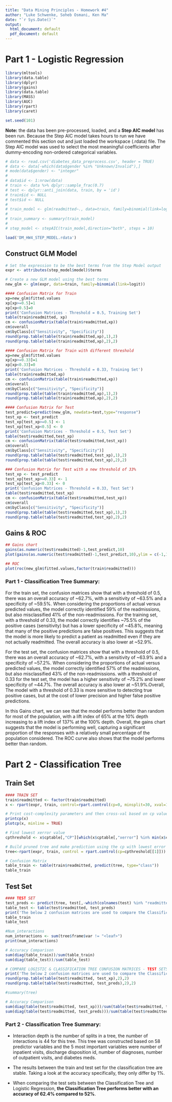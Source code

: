 ```yaml
---
title: "Data Mining Principles - Homework #4"
author: "Luke Schwenke, Soheb Osmani, Ken Ma"
date: "`r Sys.Date()`"
output:
  html_document: default
  pdf_document: default
---
```


# Part 1 - Logistic Regression

```r

library(mltools)
library(data.table)
library(dplyr)
library(gains)
library(data.table)
library(MASS)
library(AUC)
library(rpart)
library(caret)

set.seed(101)

```

**Note:** the data has been pre-processed, loaded, and a **Step AIC model** has been run. Because the Step AIC model takes hours to run we have commented this section out and just loaded the workspace (.rdata) file. The Step AIC model was used to select the most meaningful coefficients after dummy-encoding non-ordered categorical variables.

``` r
# data <- read.csv('diabetes_data_preprocess.csv', header = TRUE)
# data <- data[-which(data$gender %in% "Unknown/Invalid"),]
# mode(data$gender) <- "integer"
# 
# data$id <- 1:nrow(data)
# train <- data %>% dplyr::sample_frac(0.7)
# test <- dplyr::anti_join(data, train, by = 'id')
# train$id <- NULL
# test$id <- NULL
# 
# train_model <- glm(readmitted~., data=train, family=binomial(link=logit))
# 
# train_summary <- summary(train_model)
# 
# step_model <- stepAIC(train_model,direction="both", steps = 10)

load('DM_HW4_STEP_MODEL.rdata')

```

## Construct GLM Model
``` r

# Set the expression to be the best terms from the Step Model output
expr <- attributes(step_model$model)$terms

# Create a new GLM model using the best terms
new_glm <- glm(expr, data=train, family=binomial(link=logit))

#### Confusion Matrix for Train
xp=new_glm$fitted.values
xp[xp>=0.5]=1
xp[xp<0.5]=0
print('Confusion Matrices - Threshold = 0.5, Training Set')
table(train$readmitted, xp)
cm <- confusionMatrix(table(train$readmitted,xp))
cm$overall
cm$byClass[c("Sensitivity", "Specificity")]
round(prop.table(table(train$readmitted,xp),1),2)
round(prop.table(table(train$readmitted,xp),2),2)

#### Confusion Matrix for Train with different threshold
xp=new_glm$fitted.values
xp[xp>=0.33]=1
xp[xp<0.33]=0
print('Confusion Matrices - Threshold = 0.33, Training Set')
table(train$readmitted,xp)
cm <- confusionMatrix(table(train$readmitted,xp))
cm$overall
cm$byClass[c("Sensitivity", "Specificity")]
round(prop.table(table(train$readmitted,xp),1),2)
round(prop.table(table(train$readmitted,xp),2),2)

#### Confusion Matrix for Test
test_predict=predict(new_glm, newdata=test,type="response")
test_xp <- test_predict
test_xp[test_xp>=0.5] <- 1
test_xp[test_xp<0.5] <- 0
print('Confusion Matrices - Threshold = 0.5, Test Set')
table(test$readmitted,test_xp)
cm <- confusionMatrix(table(test$readmitted,test_xp))
cm$overall
cm$byClass[c("Sensitivity", "Specificity")]
round(prop.table(table(test$readmitted,test_xp),1),2)
round(prop.table(table(test$readmitted,test_xp),2),2)

### Confusion Matrix for Test with a new threshold of 33%
test_xp <- test_predict
test_xp[test_xp>=0.33] <- 1
test_xp[test_xp<0.33] <- 0
print('Confusion Matrices - Threshold = 0.33, Test Set')
table(test$readmitted,test_xp)
cm <- confusionMatrix(table(test$readmitted,test_xp))
cm$overall
cm$byClass[c("Sensitivity", "Specificity")]
round(prop.table(table(test$readmitted,test_xp),1),2)
round(prop.table(table(test$readmitted,test_xp),2),2)
```

## Gains & ROC

``` r

## Gains chart
gains(as.numeric(test$readmitted)-1,test_predict,10)
plot(gains(as.numeric(test$readmitted)-1,test_predict,10),ylim = c(-1,1))

## ROC 
plot(roc(new_glm$fitted.values,factor(train$readmitted)))


```

### **Part 1 - Classification Tree Summary:**
For the train set, the confusion matrices show that with a threshold of 0.5, there was an overall accuracy of ~62.7%, with a sensitivity of ~63.5% and a specificity of ~59.5%. When considering the proportions of actual versus predicted values, the model correctly identified 59% of the readmissions, but also misclassified 41% of the non-readmissions. For the training set, with a threshold of 0.33, the model correctly identifies ~75.5% of the positive cases (sensitivity) but has a lower specificity of ~45.8%, meaning that many of the positive predictions are false positives. This suggests that the model is more likely to predict a patient as readmitted even if they are not actually readmitted. The overall accuracy is also lower at ~52.9%.

For the test set, the confusion matrices show that with a threshold of 0.5, there was an overall accuracy of ~62.7%, with a sensitivity of ~63.9% and a specificity of ~57.2%. When considering the proportions of actual versus predicted values, the model correctly identified 57% of the readmissions, but also misclassified 43% of the non-readmissions. with a threshold of 0.33 for the test set, the model has a higher sensitivity of ~75.2% and lower specificity of ~44.7%. The overall accuracy is also lower at ~51.9%.Overall, The model with a threshold of 0.33 is more sensitive to detecting true positive cases, but at the cost of lower precision and higher false positive predictions. 

In this Gains chart, we can see that the model performs better than random for most of the population, with a lift index of 65% at the 10% depth increasing to a lift index of 137% at the 100% depth.  Overall, the gains chart suggests that the model is performing well, capturing a significant proportion of the responses with a relatively small percentage of the population considered. The ROC curve also shows that the model performs better than random. 

# Part 2 - Classification Tree

## Train Set
``` r

#### TRAIN SET
train$readmitted <- factor(train$readmitted)
x <- rpart(expr, train, control=rpart.control(cp=0, minsplit=30, xval=10, maxsurrogate=0))

# Print cost-complexity parameters and then cross-val based on cp values and performance
printcp(x)
plotcp(x, minline = TRUE) 

# Find lowest xerror value
cpthreshold <- x$cptable[,"CP"][which(x$cptable[,"xerror"] %in% min(x$cptable[,"xerror"]))]

# Build pruned tree and make prediction using the cp with lowest error
tree<-rpart(expr, train, control = rpart.control(cp=cpthreshold[[1]]))

# Confusion Matrix
table_train <- table(train$readmitted, predict(tree, type="class"))
table_train

```

## Test Set
``` r

#### TEST SET
test_preds <- predict(tree, test[,-which(colnames(test) %in% "readmitted")], type = "class")
table_test <- table(test$readmitted, test_preds)
print('The below 2 confusion matrices are used to compare the Classification Tree Train and Test set results')
table_train
table_test

#Num_interactions 
num_interactions <- sum(tree$frame$var != "<leaf>")
print(num_interactions)

# Accuracy Comparison
sum(diag(table_train))/sum(table_train)
sum(diag(table_test))/sum(table_test)

# COMPARE LOGISTIC & CLASSIFICATION TREE CONFUSION MATRICES - TEST SETS
print('The below 2 confusion matrices are used to compare the Classification Tree Test and Logistic Reg. Test set results')
round(prop.table(table(test$readmitted, test_xp),2),2)
round(prop.table(table(test$readmitted, test_preds),2),2)

#summary(tree)

# Accuracy Comparison
sum(diag(table(test$readmitted, test_xp)))/sum(table(test$readmitted, test_xp))
sum(diag(table(test$readmitted, test_preds)))/sum(table(test$readmitted, test_preds))

```

### **Part 2 - Classification Tree Summary:**
* Interaction depth is the number of splits in a tree, the number of interactions is 44 for this tree. This tree was constructed based on 58 predictor variables and the 5 most important variables were number of inpatient visits, discharge disposition id, number of diagnoses, number of outpatient visits, and diabetes meds.

* The results between the train and test set for the classification tree are stable. Taking a look at the accuracy specifically, they only differ by 1%. 

* When comparing the test sets between the Classification Tree and Logistic Regression, **the Classification Tree performs better with an accuracy of 62.4% compared to 52%**.



